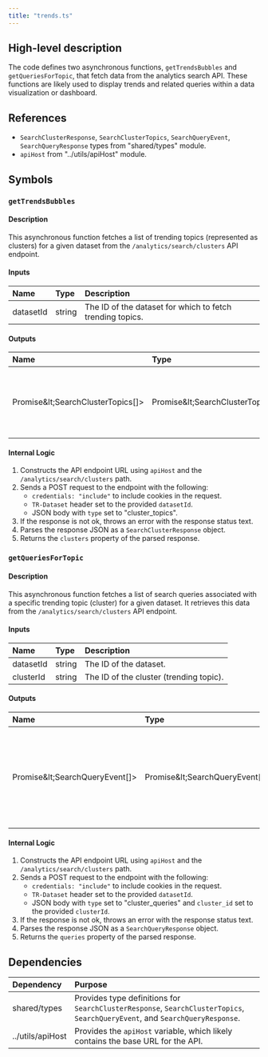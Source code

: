 ```yaml
---
title: "trends.ts"
---
```


## High-level description
The code defines two asynchronous functions, `getTrendsBubbles` and `getQueriesForTopic`, that fetch data from the analytics search API. These functions are likely used to display trends and related queries within a data visualization or dashboard.

## References
- `SearchClusterResponse`, `SearchClusterTopics`, `SearchQueryEvent`, `SearchQueryResponse` types from "shared/types" module.
- `apiHost` from "../utils/apiHost" module.

## Symbols

### `getTrendsBubbles`
#### Description
This asynchronous function fetches a list of trending topics (represented as clusters) for a given dataset from the `/analytics/search/clusters` API endpoint.

#### Inputs
| Name | Type | Description |
|:-----|:-----|:------------|
| datasetId | string | The ID of the dataset for which to fetch trending topics. |

#### Outputs
| Name | Type | Description |
|:-----|:-----|:------------|
| Promise\&lt;SearchClusterTopics[]&gt; | Promise\&lt;SearchClusterTopics[]&gt; | A promise that resolves to an array of `SearchClusterTopics` objects, each representing a trending topic. |

#### Internal Logic
1. Constructs the API endpoint URL using `apiHost` and the `/analytics/search/clusters` path.
2. Sends a POST request to the endpoint with the following:
    - `credentials: "include"` to include cookies in the request.
    - `TR-Dataset` header set to the provided `datasetId`.
    - JSON body with `type` set to "cluster_topics".
3. If the response is not ok, throws an error with the response status text.
4. Parses the response JSON as a `SearchClusterResponse` object.
5. Returns the `clusters` property of the parsed response.

### `getQueriesForTopic`
#### Description
This asynchronous function fetches a list of search queries associated with a specific trending topic (cluster) for a given dataset. It retrieves this data from the `/analytics/search/clusters` API endpoint.

#### Inputs
| Name | Type | Description |
|:-----|:-----|:------------|
| datasetId | string | The ID of the dataset. |
| clusterId | string | The ID of the cluster (trending topic). |

#### Outputs
| Name | Type | Description |
|:-----|:-----|:------------|
| Promise\&lt;SearchQueryEvent[]&gt; | Promise\&lt;SearchQueryEvent[]&gt; | A promise that resolves to an array of `SearchQueryEvent` objects, each representing a search query associated with the specified topic. |

#### Internal Logic
1. Constructs the API endpoint URL using `apiHost` and the `/analytics/search/clusters` path.
2. Sends a POST request to the endpoint with the following:
    - `credentials: "include"` to include cookies in the request.
    - `TR-Dataset` header set to the provided `datasetId`.
    - JSON body with `type` set to "cluster_queries" and `cluster_id` set to the provided `clusterId`.
3. If the response is not ok, throws an error with the response status text.
4. Parses the response JSON as a `SearchQueryResponse` object.
5. Returns the `queries` property of the parsed response.

## Dependencies
| Dependency | Purpose |
|:-----------|:--------|
| shared/types | Provides type definitions for `SearchClusterResponse`, `SearchClusterTopics`, `SearchQueryEvent`, and `SearchQueryResponse`. |
| ../utils/apiHost | Provides the `apiHost` variable, which likely contains the base URL for the API. |
